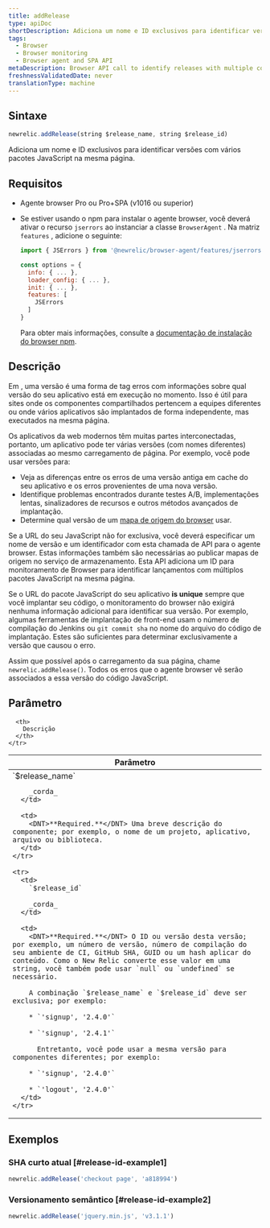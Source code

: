 ```yaml
---
title: addRelease
type: apiDoc
shortDescription: Adiciona um nome e ID exclusivos para identificar versões com vários pacotes JavaScript na mesma página.
tags:
  - Browser
  - Browser monitoring
  - Browser agent and SPA API
metaDescription: Browser API call to identify releases with multiple components on the same page.
freshnessValidatedDate: never
translationType: machine
---
```


## Sintaxe

```js
newrelic.addRelease(string $release_name, string $release_id)
```

Adiciona um nome e ID exclusivos para identificar versões com vários pacotes JavaScript na mesma página.

## Requisitos

* Agente browser Pro ou Pro+SPA (v1016 ou superior)

* Se estiver usando o npm para instalar o agente browser, você deverá ativar o recurso `jserrors` ao instanciar a classe `BrowserAgent` . Na matriz `features` , adicione o seguinte:

  ```js
  import { JSErrors } from '@newrelic/browser-agent/features/jserrors';

  const options = {
    info: { ... },
    loader_config: { ... },
    init: { ... },
    features: [
      JSErrors
    ]
  }
  ```

  Para obter mais informações, consulte a [documentação de instalação do browser npm](https://www.npmjs.com/package/@newrelic/browser-agent#new-relic-browser-agent).

## Descrição

Em <InlinePopover type="browser"/>, uma versão é uma forma de tag erros com informações sobre qual versão do seu aplicativo está em execução no momento. Isso é útil para sites onde os componentes compartilhados pertencem a equipes diferentes ou onde vários aplicativos são implantados de forma independente, mas executados na mesma página.

Os aplicativos da web modernos têm muitas partes interconectadas, portanto, um aplicativo pode ter várias versões (com nomes diferentes) associadas ao mesmo carregamento de página. Por exemplo, você pode usar versões para:

* Veja as diferenças entre os erros de uma versão antiga em cache do seu aplicativo e os erros provenientes de uma nova versão.
* Identifique problemas encontrados durante testes A/B, implementações lentas, sinalizadores de recursos e outros métodos avançados de implantação.
* Determine qual versão de um [mapa de origem do browser](/docs/new-relic-browser-source-map-support) usar.

Se a URL do seu JavaScript não for exclusiva, você deverá especificar um nome de versão e um identificador com esta chamada de API para o agente browser. Estas informações também são necessárias ao publicar mapas de origem no serviço de armazenamento. Esta API adiciona um ID para monitoramento de Browser para identificar lançamentos com múltiplos pacotes JavaScript na mesma página.

Se o URL do pacote JavaScript do seu aplicativo <DNT>**is unique**</DNT> sempre que você implantar seu código, o monitoramento do browser não exigirá nenhuma informação adicional para identificar sua versão. Por exemplo, algumas ferramentas de implantação de front-end usam o número de compilação do Jenkins ou `git commit sha` no nome do arquivo do código de implantação. Estes são suficientes para determinar exclusivamente a versão que causou o erro.

Assim que possível após o carregamento da sua página, chame `newrelic.addRelease()`. Todos os erros que o agente browser vê serão associados a essa versão do código JavaScript.

## Parâmetro

<table>
  <thead>
    <tr>
      <th width="25%">
        Parâmetro
      </th>

      <th>
        Descrição
      </th>
    </tr>
  </thead>

  <tbody>
    <tr>
      <td>
        `$release_name`

        _corda_
      </td>

      <td>
        <DNT>**Required.**</DNT> Uma breve descrição do componente; por exemplo, o nome de um projeto, aplicativo, arquivo ou biblioteca.
      </td>
    </tr>

    <tr>
      <td>
        `$release_id`

        _corda_
      </td>

      <td>
        <DNT>**Required.**</DNT> O ID ou versão desta versão; por exemplo, um número de versão, número de compilação do seu ambiente de CI, GitHub SHA, GUID ou um hash aplicar do conteúdo. Como o New Relic converte esse valor em uma string, você também pode usar `null` ou `undefined` se necessário.

        A combinação `$release_name` e `$release_id` deve ser exclusiva; por exemplo:

        * `'signup', '2.4.0'`

        * `'signup', '2.4.1'`

          Entretanto, você pode usar a mesma versão para componentes diferentes; por exemplo:

        * `'signup', '2.4.0'`

        * `'logout', '2.4.0'`
      </td>
    </tr>
  </tbody>
</table>

## Exemplos

### SHA curto atual [#release-id-example1]

```js
newrelic.addRelease('checkout page', 'a818994')
```

### Versionamento semântico [#release-id-example2]

```js
newrelic.addRelease('jquery.min.js', 'v3.1.1')
```